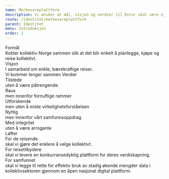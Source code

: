 ```yaml
---
name: Merkevareplattform
description: Vi ønsker at mål, visjon og verdier til Entur skal være synlige og tilstede i brukeropplevelsen til våre kunder.
route: /identitet/merkevareplattform
parent: Identitet
menu: Introduksjon
order: 1
---
```



<PageHeader title="Merkevareplattform" />

<GridContainer className="merkevare__grid-container">
  <GridItem className="merkevare__blue-box" small={12} medium={6}>
    <Heading3 as="div" style={{ marginBottom: '12px' }} margin="bottom">
      Formål
    </Heading3>
    <div>
      Kobler kollektiv-Norge sammen slik at det blir enkelt å planlegge, kjøpe
      og reise kollektivt.
    </div>
  </GridItem>
  <GridItem className="merkevare__blue-box" small={12} medium={6}>
    <Heading3 as="div" style={{ marginBottom: '12px' }} margin="bottom">
      Visjon
    </Heading3>
    <div>I samarbeid om enkle, bærekraftige reiser.</div>
  </GridItem>
  <GridItem small={12} as={Contrast} className="merkevare__slogan">
    <Heading2 margin="none" as="span">
      Vi kommer lenger sammen
    </Heading2>
  </GridItem>
  <GridItem className="merkevare__blue-box" small={12}>
    <Heading3 as="div" margin="none">
      Verdier
    </Heading3>
    <GridContainer>
      <GridItem small={12} medium={6}>
        <div className="merkevare__lofte">
          <div className="merkevare__lofte--header">Tilstede</div>
          uten å være påtrengende.
        </div>
        <div className="merkevare__lofte">
          <div className="merkevare__lofte--header">Raus</div>
          men innenfor fornuftige rammer
        </div>
        <div className="merkevare__lofte">
          <div className="merkevare__lofte--header">Utforskende</div>
          men uten å miste virkelighetsforståelsen
        </div>
      </GridItem>
      <GridItem small={12} medium={6}>
        <div className="merkevare__lofte">
          <div className="merkevare__lofte--header">Nyttig</div>
          men innenfor vårt samfunnsoppdrag
        </div>
        <div className="merkevare__lofte">
          <div className="merkevare__lofte--header">Med integritet</div>
          uten å være arrogante
        </div>
      </GridItem>
    </GridContainer>
  </GridItem>
  <GridItem className="merkevare__blue-box" small={12}>
    <Heading3 as="span" margin="none">
      Løfter
    </Heading3>
    <GridContainer>
      <GridItem small={12} medium={6}>
        <div className="merkevare__lofte">
          <div className="merkevare__lofte--header">For de reisende</div>
          skal vi gjøre det enklere å velge kollektivt.
        </div>
        <div className="merkevare__lofte">
          <div className="merkevare__lofte--header">For reisetilbydere</div>
          skal vi levere en konkurransedyktig plattform for deres verdiskapning.
        </div>
      </GridItem>
      <GridItem small={12} medium={6}>
        <div className="merkevare__lofte">
          <div className="merkevare__lofte--header">For samfunnet</div>
          skal vi legge til rette for effektiv bruk av stadig økende mengder data
          i kollektivsektoren gjennom en åpen nasjonal digital plattform.
        </div>
      </GridItem>
    </GridContainer>
  </GridItem>
</GridContainer>
